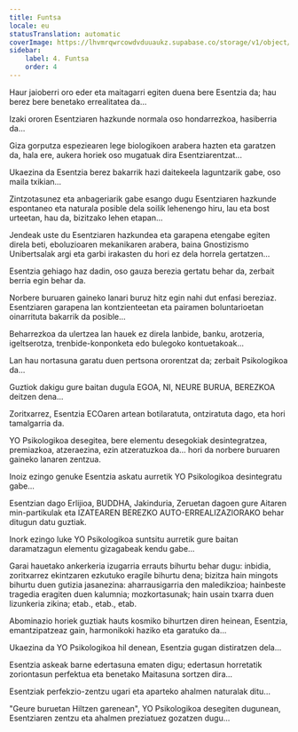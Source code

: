 ```yaml
---
title: Funtsa
locale: eu
statusTranslation: automatic
coverImage: https://lhvmrqwrcowdvduuaukz.supabase.co/storage/v1/object/public/strapi-uploads/small_cover-tratado-de-psicologia-revolucionaria.webp-5e15e1cec4e0ebebcde5d7fc7565d8fd.webp
sidebar:
    label: 4. Funtsa
    order: 4
---
```

Haur jaioberri oro eder eta maitagarri egiten duena bere Esentzia da; hau berez bere benetako errealitatea da...

Izaki ororen Esentziaren hazkunde normala oso hondarrezkoa, hasiberria da...

Giza gorputza espeziearen lege biologikoen arabera hazten eta garatzen da, hala ere, aukera horiek oso mugatuak dira Esentziarentzat...

Ukaezina da Esentzia berez bakarrik hazi daitekeela laguntzarik gabe, oso maila txikian...

Zintzotasunez eta anbageriarik gabe esango dugu Esentziaren hazkunde espontaneo eta naturala posible dela soilik lehenengo hiru, lau eta bost urteetan, hau da, bizitzako lehen etapan...

Jendeak uste du Esentziaren hazkundea eta garapena etengabe egiten direla beti, eboluzioaren mekanikaren arabera, baina Gnostizismo Unibertsalak argi eta garbi irakasten du hori ez dela horrela gertatzen...

Esentzia gehiago haz dadin, oso gauza berezia gertatu behar da, zerbait berria egin behar da.

Norbere buruaren gaineko lanari buruz hitz egin nahi dut enfasi bereziaz. Esentziaren garapena lan kontzienteetan eta pairamen boluntarioetan oinarrituta bakarrik da posible...

Beharrezkoa da ulertzea lan hauek ez direla lanbide, banku, arotzeria, igeltserotza, trenbide-konponketa edo bulegoko kontuetakoak...

Lan hau nortasuna garatu duen pertsona ororentzat da; zerbait Psikologikoa da...

Guztiok dakigu gure baitan dugula EGOA, NI, NEURE BURUA, BEREZKOA deitzen dena...

Zoritxarrez, Esentzia ECOaren artean botilaratuta, ontziratuta dago, eta hori tamalgarria da.

YO Psikologikoa desegitea, bere elementu desegokiak desintegratzea, premiazkoa, atzeraezina, ezin atzeratuzkoa da... hori da norbere buruaren gaineko lanaren zentzua.

Inoiz ezingo genuke Esentzia askatu aurretik YO Psikologikoa desintegratu gabe...

Esentzian dago Erlijioa, BUDDHA, Jakinduria, Zeruetan dagoen gure Aitaren min-partikulak eta IZATEAREN BEREZKO AUTO-ERREALIZAZIORAKO behar ditugun datu guztiak.

Inork ezingo luke YO Psikologikoa suntsitu aurretik gure baitan daramatzagun elementu gizagabeak kendu gabe...

Garai hauetako ankerkeria izugarria errauts bihurtu behar dugu: inbidia, zoritxarrez ekintzaren ezkutuko eragile bihurtu dena; bizitza hain mingots bihurtu duen gutizia jasanezina: aharrausigarria den maledikzioa; hainbeste tragedia eragiten duen kalumnia; mozkortasunak; hain usain txarra duen lizunkeria zikina; etab., etab., etab.

Abominazio horiek guztiak hauts kosmiko bihurtzen diren heinean, Esentzia, emantzipatzeaz gain, harmonikoki haziko eta garatuko da...

Ukaezina da YO Psikologikoa hil denean, Esentzia gugan distiratzen dela...

Esentzia askeak barne edertasuna ematen digu; edertasun horretatik zoriontasun perfektua eta benetako Maitasuna sortzen dira...

Esentziak perfekzio-zentzu ugari eta aparteko ahalmen naturalak ditu...

"Geure buruetan Hiltzen garenean", YO Psikologikoa desegiten dugunean, Esentziaren zentzu eta ahalmen preziatuez gozatzen dugu...

